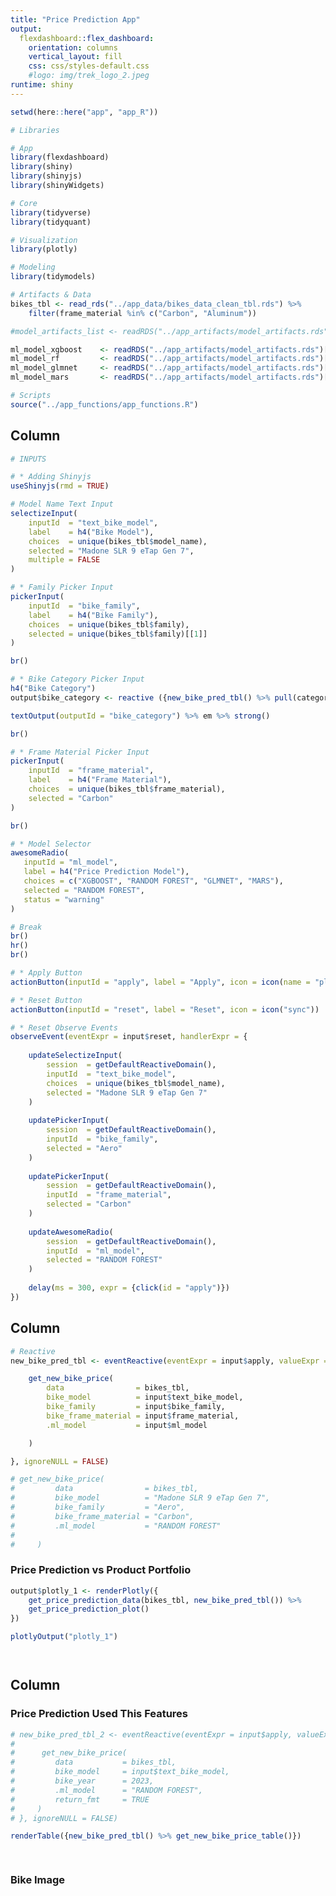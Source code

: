 ```yaml
---
title: "Price Prediction App"
output: 
  flexdashboard::flex_dashboard:
    orientation: columns
    vertical_layout: fill
    css: css/styles-default.css
    #logo: img/trek_logo_2.jpeg
runtime: shiny
---
```


```r
setwd(here::here("app", "app_R"))

# Libraries

# App
library(flexdashboard)
library(shiny)
library(shinyjs)
library(shinyWidgets)

# Core
library(tidyverse)
library(tidyquant)

# Visualization
library(plotly)

# Modeling
library(tidymodels)

# Artifacts & Data
bikes_tbl <- read_rds("../app_data/bikes_data_clean_tbl.rds") %>% 
    filter(frame_material %in% c("Carbon", "Aluminum"))

#model_artifacts_list <- readRDS("../app_artifacts/model_artifacts.rds")

ml_model_xgboost    <- readRDS("../app_artifacts/model_artifacts.rds")[[1]]
ml_model_rf         <- readRDS("../app_artifacts/model_artifacts.rds")[[2]]
ml_model_glmnet     <- readRDS("../app_artifacts/model_artifacts.rds")[[3]]
ml_model_mars       <- readRDS("../app_artifacts/model_artifacts.rds")[[4]]

# Scripts
source("../app_functions/app_functions.R")
```


Column {.sidebar}
-----------------------------------------------------------------------
```r
# INPUTS

# * Adding Shinyjs
useShinyjs(rmd = TRUE)

# Model Name Text Input
selectizeInput(
    inputId  = "text_bike_model", 
    label    = h4("Bike Model"),
    choices  = unique(bikes_tbl$model_name),
    selected = "Madone SLR 9 eTap Gen 7",
    multiple = FALSE
)

# * Family Picker Input
pickerInput(
    inputId  = "bike_family",
    label    = h4("Bike Family"),
    choices  = unique(bikes_tbl$family),
    selected = unique(bikes_tbl$family)[[1]]
)

br()

# * Bike Category Picker Input
h4("Bike Category")
output$bike_category <- reactive ({new_bike_pred_tbl() %>% pull(category)})

textOutput(outputId = "bike_category") %>% em %>% strong()

br()

# * Frame Material Picker Input
pickerInput(
    inputId  = "frame_material",
    label    = h4("Frame Material"),
    choices  = unique(bikes_tbl$frame_material),
    selected = "Carbon"
)

br()

# * Model Selector
awesomeRadio(
   inputId = "ml_model",
   label = h4("Price Prediction Model"), 
   choices = c("XGBOOST", "RANDOM FOREST", "GLMNET", "MARS"),
   selected = "RANDOM FOREST",
   status = "warning"
)

# Break
br()
hr()
br()

# * Apply Button
actionButton(inputId = "apply", label = "Apply", icon = icon(name = "play", lib = "font-awesome"))

# * Reset Button
actionButton(inputId = "reset", label = "Reset", icon = icon("sync"))

# * Reset Observe Events
observeEvent(eventExpr = input$reset, handlerExpr = {
    
    updateSelectizeInput(
        session  = getDefaultReactiveDomain(), 
        inputId  = "text_bike_model", 
        choices  = unique(bikes_tbl$model_name),
        selected = "Madone SLR 9 eTap Gen 7"
    )
    
    updatePickerInput(
        session  = getDefaultReactiveDomain(), 
        inputId  = "bike_family", 
        selected = "Aero"
    )
    
    updatePickerInput(
        session  = getDefaultReactiveDomain(), 
        inputId  = "frame_material", 
        selected = "Carbon"
    )
    
    updateAwesomeRadio(
        session  = getDefaultReactiveDomain(),
        inputId  = "ml_model",
        selected = "RANDOM FOREST"
    )
    
    delay(ms = 300, expr = {click(id = "apply")})
})

```


Column {data-width=650}
-----------------------------------------------------------------------
```r

# Reactive
new_bike_pred_tbl <- eventReactive(eventExpr = input$apply, valueExpr = {

    get_new_bike_price(
        data                = bikes_tbl,
        bike_model          = input$text_bike_model,
        bike_family         = input$bike_family,
        bike_frame_material = input$frame_material,
        .ml_model           = input$ml_model

    )

}, ignoreNULL = FALSE)

# get_new_bike_price(
#         data                = bikes_tbl,
#         bike_model          = "Madone SLR 9 eTap Gen 7",
#         bike_family         = "Aero",
#         bike_frame_material = "Carbon",
#         .ml_model           = "RANDOM FOREST"
# 
#     )


```

### Price Prediction vs Product Portfolio

```r

output$plotly_1 <- renderPlotly({
    get_price_prediction_data(bikes_tbl, new_bike_pred_tbl()) %>%
    get_price_prediction_plot()
})

plotlyOutput("plotly_1")




```

Column {data-width=350}
-----------------------------------------------------------------------

### Price Prediction Used This Features

```r

# new_bike_pred_tbl_2 <- eventReactive(eventExpr = input$apply, valueExpr = {
#     
#      get_new_bike_price(
#         data           = bikes_tbl,
#         bike_model     = input$text_bike_model,
#         bike_year      = 2023,
#         .ml_model      = "RANDOM FOREST",
#         return_fmt     = TRUE
#     )
# }, ignoreNULL = FALSE)

renderTable({new_bike_pred_tbl() %>% get_new_bike_price_table()})
    



```

### Bike Image

```r

```

